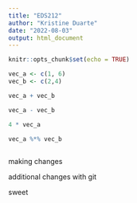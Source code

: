 ```yaml
---
title: "EDS212"
author: "Kristine Duarte"
date: "2022-08-03"
output: html_document
---
```


```r
knitr::opts_chunk$set(echo = TRUE)
```

```r
vec_a <- c(1, 6)
vec_b <- c(2,4)

vec_a + vec_b

vec_a - vec_b

4 * vec_a

vec_a %*% vec_b
 
```

making changes
 
 
 additional changes with git
 
 sweet


